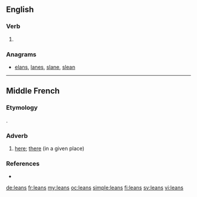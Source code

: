 ==English==

===Verb===
{{head|en|verb form}}

# {{en-third-person singular of|lean}}

===Anagrams===
* [[elans#English|elans]], [[lanes#English|lanes]], [[slane#English|slane]], [[slean#English|slean]]

----

==Middle French==

===Etymology===
{{etyl|fro|frm}} {{m|fro|laiens}}.

===Adverb===
{{head|frm|adverb}}

# [[here]]; [[there]] (in a given place)

===References===
* {{R:Godefroy|laiens}}

[[de:leans]]
[[fr:leans]]
[[my:leans]]
[[oc:leans]]
[[simple:leans]]
[[fi:leans]]
[[sv:leans]]
[[vi:leans]]